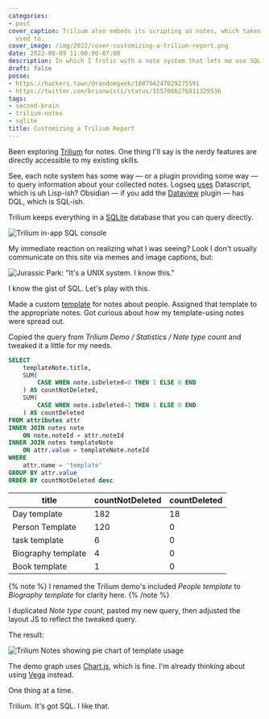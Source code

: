 ```yaml
---
categories:
- post
cover_caption: Trilium also embeds its scripting as notes, which takes some getting
  used to.
cover_image: /img/2022/cover-customizing-a-trilium-report.png
date: 2022-08-09 11:00:00-07:00
description: In which I frolic with a note system that lets me use SQL
draft: false
posse:
- https://hackers.town/@randomgeek/108794247029275591
- https://twitter.com/brianwisti/status/1557066276811329536
tags:
- second-brain
- trilium-notes
- sqlite
title: Customizing a Trilium Report
---
```


Been exploring [Trilium][trilium] for notes. One thing I'll say is the nerdy features are directly accessible
to my existing skills.

[trilium]: https://github.com/zadam/trilium

<!--more-->

See, each note system has some way — or a plugin providing some way — to query
information about your collected notes. Logseq [uses][lq-queries] Datascript, which is uh Lisp-ish?
Obsidian — if you add the [Dataview][dataview] plugin — has DQL, which is SQL-ish.

[lq-queries]: https://docs.logseq.com/#/page/advanced%20queries
[dataview]: https://blacksmithgu.github.io/obsidian-dataview/

Trilium keeps everything in a [SQLite][sqlite] database that you can
query directly.

![Trilium in-app SQL console](@img/2022/trilium-sql-console.png)

My immediate reaction on realizing what I was seeing? Look I don't usually
communicate on this site via memes and image captions, but:

![Jurassic Park: "It's a UNIX system. I know this."](@img/2022/its-a-unix-system-I-know-this.jpg)

[sqlite]: https://sqlite.org

I know the gist of SQL. Let's play with this.

Made a custom [template][trilium-template] for notes about people. Assigned
that template to the appropriate notes. Got curious about how my template-using
notes were spread out.

[trilium-template]: https://github.com/zadam/trilium/wiki/Template

Copied the query from *Trilium Demo / Statistics / Note type count* and tweaked
it a little for my needs.

```sql
SELECT
    templateNote.title,
    SUM(
        CASE WHEN note.isDeleted=0 THEN 1 ELSE 0 END
    ) AS countNotDeleted,
    SUM(
        CASE WHEN note.isDeleted=1 THEN 1 ELSE 0 END
    ) AS countDeleted
FROM attributes attr
INNER JOIN notes note
    ON note.noteId = attr.noteId
INNER JOIN notes templateNote
    ON attr.value = templateNote.noteId
WHERE
    attr.name = 'template'
GROUP BY attr.value
ORDER BY countNotDeleted desc
```

| title | countNotDeleted | countDeleted |
| --- | --- | --- |
| Day template | 182 | 18 |
| Person Template | 120 | 0 |
| task template | 6 | 0 |
| Biography template | 4 | 0 |
| Book template | 1 | 0 |

{% note %}
I renamed the Trilium demo's included *People template* to *Biography template*
for clarity here.
{% /note %}

I duplicated *Note type count*, pasted my new query, then adjusted the layout
JS to reflect the tweaked query.

The result:

![Trilium Notes showing pie chart of template usage](@img/2022/trilium-template-usage-report.png)

The demo graph uses [Chart.js][chartjs], which is fine. I'm already thinking
about using [Vega][vega] instead.

One thing at a time.

Trilium. It's got SQL. I like that.

[chartjs]: https://www.chartjs.org
[vega]: https://vega.github.io
